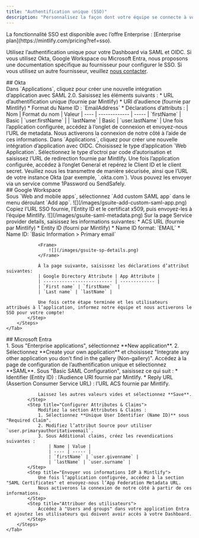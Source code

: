 ```yaml
---
title: "Authentification unique (SSO)"
description: "Personnalisez la façon dont votre équipe se connecte à votre Dashboard d’administration"
---
```


<Info>
  La fonctionnalité SSO est disponible avec l’offre Enterprise : [Enterprise plan](https://mintlify.com/pricing?ref=sso).
</Info>

Utilisez l’authentification unique pour votre Dashboard via SAML et OIDC. Si vous utilisez Okta, Google Workspace ou Microsoft Entra, nous proposons une documentation spécifique au fournisseur pour configurer le SSO. Si vous utilisez un autre fournisseur, veuillez [nous contacter](mailto:support@mintlify.com).

<div id="okta">
  ## Okta
</div>

<Tabs>
    <Tab title="SAML">
        <Steps>
            <Step title="Créer une application">
                Dans `Applications`, cliquez pour créer une nouvelle intégration d’application avec SAML 2.0.
            </Step>
            <Step title="Configurer l’intégration">
                Saisissez les éléments suivants :
                * URL d’authentification unique (fournie par Mintlify)
                * URI d’audience (fournie par Mintlify)
                * Format du Name ID : `EmailAddress`
                * Déclarations d’attributs :
                    | Nom | Format du nom | Valeur
                    | ---- | ------------- | -----
                    | `firstName` | Basic | `user.firstName` |
                    | `lastName` | Basic | `user.lastName` |
            </Step>
            <Step title="Envoyez-nous les informations de votre IdP">
                Une fois l’application configurée, accédez à l’onglet de connexion et envoyez-nous l’URL de metadata.
                Nous activerons la connexion de notre côté à l’aide de ces informations.
            </Step>
        </Steps>
    </Tab>
    <Tab title="OIDC">
        <Steps>
            <Step title="Créer une application">
                Dans `Applications`, cliquez pour créer une nouvelle intégration d’application avec OIDC.
                Choisissez le type d’application `Web Application`.
            </Step>
            <Step title="Configurer l’intégration">
                Sélectionnez le type d’octroi par code d’autorisation et saisissez l’URL de redirection fournie par Mintlify.
            </Step>
            <Step title="Envoyez-nous les informations de votre IdP">
                Une fois l’application configurée, accédez à l’onglet General et repérez le Client ID et le client secret.
                Veuillez nous les transmettre de manière sécurisée, ainsi que l’URL de votre instance Okta (par exemple, `<your-tenant-name>.okta.com`). Vous pouvez les envoyer via un service comme 1Password ou SendSafely.
            </Step>
        </Steps>
    </Tab>
</Tabs>

<div id="google-workspace">
  ## Google Workspace
</div>

<Tabs>
    <Tab title="SAML">
        <Steps>
            <Step title="Créer une application">
                Sous `Web and mobile apps`, sélectionnez `Add custom SAML app` dans le menu déroulant `Add app`.  
                <Frame>
                    ![](/images/gsuite-add-custom-saml-app.png)
                </Frame>              
            </Step>
            <Step title="Envoyez-nous les informations de votre IdP">
                Copiez l’URL SSO fournie, l’Entity ID et le certificat x509, puis envoyez-les à l’équipe Mintlify.
                <Frame>
                    ![](/images/gsuite-saml-metadata.png)                    
                </Frame>
            </Step>
            <Step title="Configurer l’intégration">
                Sur la page Service provider details, saisissez les informations suivantes:
                * ACS URL (fournie par Mintlify)
                * Entity ID (fourni par Mintlify)
                * Name ID format: `EMAIL`
                * Name ID: `Basic Information > Primary email`

                <Frame>
                    ![](/images/gsuite-sp-details.png)
                </Frame>

                À la page suivante, saisissez les déclarations d’attribut suivantes:
                | Google Directory Attribute | App Attribute |
                | -------------------------- | ------------- |
                | `First name` | `firstName`  |
                | `Last name` | `lastName` |

                Une fois cette étape terminée et les utilisateurs attribués à l’application, informez notre équipe et nous activerons le SSO pour votre compte!
            </Step>
        </Steps>
    </Tab>
</Tabs>

<div id="microsoft-entra">
  ## Microsoft Entra
</div>

<Tabs>
    <Tab title="SAML">
        <Steps>
            <Step title="Créer une application">
                1. Sous "Enterprise applications", sélectionnez **New application**.
                2. Sélectionnez **Create your own application** et choisissez "Integrate any other application you don't find in the gallery (Non-gallery)".
            </Step>
            <Step title="Configurer SAML">
                Accédez à la page de configuration de l’authentification unique et sélectionnez **SAML**. Sous "Basic SAML Configuration", saisissez ce qui suit :
                * Identifier (Entity ID) : l’Audience URI fournie par Mintlify.
                * Reply URL (Assertion Consumer Service URL) : l’URL ACS fournie par Mintlify.
                
                Laissez les autres valeurs vides et sélectionnez **Save**.
            </Step>
            <Step title="Configurer Attributes & Claims">
                Modifiez la section Attributes & Claims :
                1. Sélectionnez **Unique User Identifier (Name ID)** sous "Required Claim".
                2. Modifiez l’attribut Source pour utiliser `user.primaryauthoritativeemail`.
                3. Sous Additional claims, créez les revendications suivantes :
                    | Name | Value |
                    | ---- | ----- |
                    | `firstName` | `user.givenname` |
                    | `lastName` | `user.surname` |
            </Step>
            <Step title="Envoyer vos informations IdP à Mintlify">
                Une fois l’application configurée, accédez à la section "SAML Certificates" et envoyez-nous l’App Federation Metadata URL.
                Nous activerons la connexion de notre côté à partir de ces informations.
            </Step>
            <Step title="Attribuer des utilisateurs">
                Accédez à "Users and groups" dans votre application Entra et ajoutez les utilisateurs qui doivent avoir accès à votre Dashboard.
            </Step>
        </Steps>
    </Tab>
</Tabs>